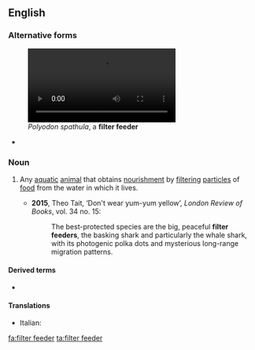 ==English==
{{wikipedia}}

===Alternative forms===
[[File:American paddlefish filter feeding.webm|thumb|''Polyodon spathula'', a '''filter feeder''']]
* {{l|en|filter-feeder}}

===Noun===
{{en-noun|head=[[filter]] [[feeder]]}}

# {{label|en|biology}} Any [[aquatic]] [[animal]] that obtains [[nourishment]] by [[filtering]] [[particle]]s of [[food]] from the water in which it lives.
#* '''2015''', Theo Tait, ‘Don't wear yum-yum yellow’, ''London Review of Books'', vol. 34 no. 15:
#*: The best-protected species are the big, peaceful '''filter feeders''', the basking shark and particularly the whale shark, with its photogenic polka dots and mysterious long-range migration patterns.

====Derived terms====
* {{l|en|filter feed}}

====Translations====
{{trans-top|animal}}
* Italian: {{t|it|filtratore|f}}
{{trans-mid}}
{{trans-bottom}}

[[fa:filter feeder]]
[[ta:filter feeder]]